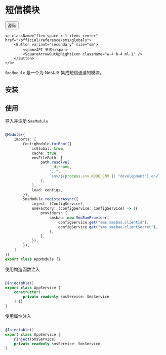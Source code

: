 # 短信模块


<div className="flex space-x-2 items-center">    
    <a className="flex space-x-1 items-center" href="https://github.com/hikestack/hike/tree/main/packages/sms" target="_blank">
        <Button variant="secondary" size="sm">      
             <span>源码</span>
            <FileCode2Icon className="w-4 h-4 ml-1" />
        </Button>
    </a>
   
    <a className="flex space-x-1 items-center" href="/official/reference/sms/globals">
        <Button variant="secondary" size="sm">
            <span>API 参考</span>
            <SquareArrowOutUpRightIcon className="w-4 h-4 ml-1" />
        </Button>
    </a>
</div>

```SmsModule``` 是一个为 NestJS 集成短信通道的模块。

## 安装

<PackageManagerTabs command="install @hikestack/sms" />

## 使用

导入并注册 ```SmsModule```

```ts title="app.module.ts" {20-25}

@Module({
	imports: [
		ConfigModule.forRoot({
			isGlobal: true,
			cache: true,
			envFilePath: [
				path.resolve(
					__dirname,
					"..",
					`env/${process.env.NODE_ENV || "development"}.env`,
				),
			],
			load: configs,
		}),
		SmsModule.registerAsync({
			inject: [ConfigService],
			useFactory: (configService: ConfigService) => ({
				providers: {
					smsbao: new SmsBaoProvider(
						configService.get("sms.smsbao.clientId"),
						configService.get("sms.smsbao.clientSecret"),
					),
				},
			}),
		}),
	]
})
export class AppModule {}
```

使用构造函数注入

```ts title="app.service.ts" {7}

@Injectable()
export class AppService {
	constructor(
		private readonly smsService: SmsService
	) {}
}
```

使用属性注入

```ts title="app.service.ts" {6,7}

@Injectable()
export class AppService {
    @Inject(SmsService)
	private readonly smsService: SmsService
}
```